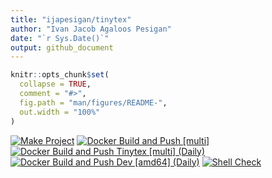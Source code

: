 ```yaml
---
title: "ijapesigan/tinytex"
author: "Ivan Jacob Agaloos Pesigan"
date: "`r Sys.Date()`"
output: github_document
---
```


<!-- README.md is generated from .setup/readme/README.Rmd. Please edit that file -->

```r
knitr::opts_chunk$set(
  collapse = TRUE,
  comment = "#>",
  fig.path = "man/figures/README-",
  out.width = "100%"
)
```

<!-- badges: start -->
[![Make Project](https://github.com/ijapesigan/docker-tinytex/actions/workflows/make.yml/badge.svg)](https://github.com/ijapesigan/docker-tinytex/actions/workflows/make.yml)
[![Docker Build and Push [multi]](https://github.com/ijapesigan/docker-tinytex/actions/workflows/docker-build-push-multi.yml/badge.svg)](https://github.com/ijapesigan/docker-tinytex/actions/workflows/docker-build-push-multi.yml)
[![Docker Build and Push Tinytex [multi] (Daily)](https://github.com/ijapesigan/docker-tinytex/actions/workflows/docker-build-push-daily-multi-tinytex.yml/badge.svg)](https://github.com/ijapesigan/docker-tinytex/actions/workflows/docker-build-push-daily-multi-tinytex.yml)
[![Docker Build and Push Dev [amd64] (Daily)](https://github.com/ijapesigan/docker-tinytex/actions/workflows/docker-build-push-daily-amd64-tinytex.yml/badge.svg)](https://github.com/ijapesigan/docker-tinytex/actions/workflows/docker-build-push-daily-amd64-tinytex.yml)
[![Shell Check](https://github.com/ijapesigan/docker-tinytex/actions/workflows/shellcheck.yml/badge.svg)](https://github.com/ijapesigan/docker-tinytex/actions/workflows/shellcheck.yml)
<!-- badges: end -->
